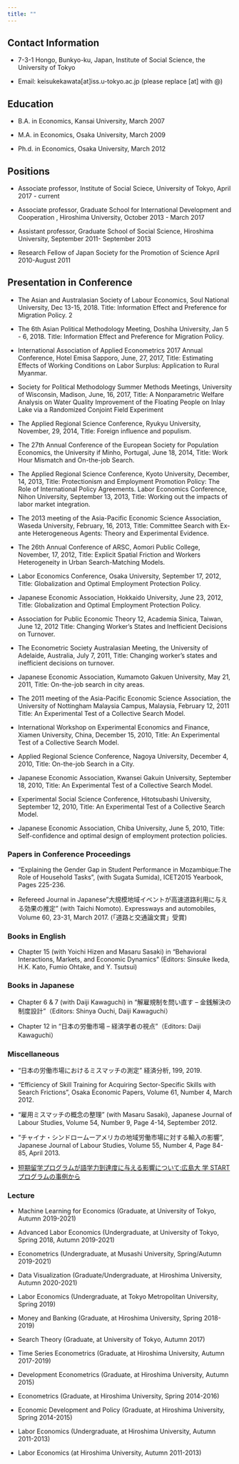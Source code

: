```yaml
---
title: ""
---
```



## Contact Information

- 7-3-1 Hongo, Bunkyo-ku, Japan, Institute of Social Science, the University of Tokyo

- Email: keisukekawata[at]iss.u-tokyo.ac.jp (please replace [at] with @)

## Education

- B.A. in Economics, Kansai University, March 2007

- M.A. in Economics, Osaka University, March 2009

- Ph.d. in Economics, Osaka University, March 2012

## Positions

- Associate professor, Institute of Social Sciece, University of Tokyo, April 2017 - current

- Associate professor, Graduate School for International Development and Cooperation , Hiroshima
University, October 2013 - March 2017

- Assistant professor, Graduate School of Social Science, Hiroshima University, September 2011-
September 2013

- Research Fellow of Japan Society for the Promotion of Science April 2010-August 2011

## Presentation in Conference

- The Asian and Australasian Society of Labour Economics, Soul National University, Dec 13-15, 2018.
Title: Information Effect and Preference for Migration Policy.
2

- The 6th Asian Political Methodology Meeting, Doshiha University, Jan 5 - 6, 2018. Title: Information
Effect and Preference for Migration Policy.

- International Association of Applied Econometrics 2017 Annual Conference, Hotel Emisa Sapporo,
June, 27, 2017, Title: Estimating Effects of Working Conditions on Labor Surplus: Application to
Rural Myanmar.

- Society for Political Methodology Summer Methods Meetings, University of Wisconsin, Madison, June,
16, 2017, Title: A Nonparametric Welfare Analysis on Water Quality Improvement of the Floating
People on Inlay Lake via a Randomized Conjoint Field Experiment

- The Applied Regional Science Conference, Ryukyu University, November, 29, 2014, Title: Foreign
influence and populism.

- The 27th Annual Conference of the European Society for Population Economics, the University if
Minho, Portugal, June 18, 2014, Title: Work Hour Mismatch and On-the-job Search.

- The Applied Regional Science Conference, Kyoto University, December, 14, 2013, Title: Protectionism
and Employment Promotion Policy: The Role of International Policy Agreements. Labor Economics
Conference, Nihon University, September 13, 2013, Title: Working out the impacts of labor market
integration.

- The 2013 meeting of the Asia-Pacific Economic Science Association, Waseda University, February,
16, 2013, Title: Committee Search with Ex-ante Heterogeneous Agents: Theory and Experimental
Evidence.

- The 26th Annual Conference of ARSC, Aomori Public College, November, 17, 2012, Title: Explicit
Spatial Friction and Workers Heterogeneity in Urban Search-Matching Models.

- Labor Economics Conference, Osaka University, September 17, 2012, Title: Globalization and Optimal
Employment Protection Policy.

- Japanese Economic Association, Hokkaido University, June 23, 2012, Title: Globalization and Optimal
Employment Protection Policy.

- Association for Public Economic Theory 12, Academia Sinica, Taiwan, June 12, 2012 Title: Changing
Worker’s States and Inefficient Decisions on Turnover.

- The Econometric Society Australasian Meeting, the University of Adelaide, Australia, July 7, 2011,
Title: Changing worker’s states and inefficient decisions on turnover.

- Japanese Economic Association, Kumamoto Gakuen University, May 21, 2011, Title: On-the-job search
in city areas.

- The 2011 meeting of the Asia-Pacific Economic Science Association, the University of Nottingham
Malaysia Campus, Malaysia, February 12, 2011 Title: An Experimental Test of a Collective Search
Model.

- International Workshop on Experimental Economics and Finance, Xiamen University, China, December
15, 2010, Title: An Experimental Test of a Collective Search Model.

- Applied Regional Science Conference, Nagoya University, December 4, 2010, Title: On-the-job Search
in a City.

- Japanese Economic Association, Kwansei Gakuin University, September 18, 2010, Title: An Experimental Test of a Collective Search Model.

- Experimental Social Science Conference, Hitotsubashi University, September 12, 2010, Title: An Experimental Test of a Collective Search Model.

- Japanese Economic Association, Chiba University, June 5, 2010, Title: Self-confidence and optimal
design of employment protection policies.


### Papers in Conference Proceedings

- "Explaining the Gender Gap in Student Performance in Mozambique:The Role of Household Tasks", (with Sugata Sumida), ICET2015 Yearbook, Pages 225-236.

- Refereed Journal in Japanese”大規模地域イベントが高速道路利用に与える効果の推定" (with Taichi Nomoto). Expressways and automobiles, Volume 60, 23-31, March 2017. (「道路と交通論文賞」受賞)

### Books in English

- Chapter 15 (with Yoichi Hizen and Masaru Sasaki) in "Behavioral Interactions, Markets, and Economic Dynamics" (Editors: Sinsuke Ikeda, H.K. Kato, Fumio Ohtake, and Y. Tsutsui) 

### Books in Japanese

- Chapter 6 & 7 (with Daiji Kawaguchi) in "解雇規制を問い直す -- 金銭解決の制度設計"（Editors: Shinya Ouchi, Daiji Kawaguchi）

- Chapter 12  in "日本の労働市場 -- 経済学者の視点"（Editors: Daiji Kawaguchi）

### Miscellaneous

- "日本の労働市場におけるミスマッチの測定" 経済分析, 199, 2019.

- "Efficiency of Skill Training for Acquiring Sector-Specific Skills with Search Frictions",  Osaka Economic Papers, Volume 61, Number 4, March 2012.

- "雇用ミスマッチの概念の整理"  (with Masaru Sasaki),  Japanese Journal of Labour Studies, Volume 54, Number 9, Page 4-14, September 2012.

- "チャイナ・シンドロームーアメリカの地域労働市場に対する輸入の影響",  Japanese Journal of Labour Studies, Volume 55, Number 4, Page 84-85, April 2013.

- [短期留学プログラムが語学力到達度に与える影響について:広島大
学 START プログラムの事例から](https://docs.google.com/viewer?a=v&pid=sites&srcid=ZGVmYXVsdGRvbWFpbnxrZWlzdWtla2F3YXRhN3xneDoxOTQwNDhhNDNkZGIwZWNm)

### Lecture

- Machine Learning for Economics (Graduate, at University of Tokyo, Autumn 2019-2021)

- Advanced Labor Economics (Undergraduate, at University of Tokyo, Spring 2018, Autumn
2019-2021)

- Econometrics (Undergraduate, at Musashi University, Spring/Autumn 2019-2021)

- Data Visualization (Graduate/Undergraduate, at Hiroshima University, Autumn 2020-2021)

- Labor Economics (Undergraduate, at Tokyo Metropolitan University, Spring 2019)

- Money and Banking (Graduate, at Hiroshima University, Spring 2018-2019)

- Search Theory (Graduate, at University of Tokyo, Autumn 2017)

- Time Series Econometrics (Graduate, at Hiroshima University, Autumn 2017-2019)

- Development Econometrics (Graduate, at Hiroshima University, Autumn 2015)

- Econometrics (Graduate, at Hiroshima University, Spring 2014-2016)

- Economic Development and Policy (Graduate, at Hiroshima University, Spring 2014-2015)

- Labor Economics (Undergraduate, at Hiroshima University, Autumn 2011-2013)

- Labor Economics (at Hiroshima University, Autumn 2011-2013)
